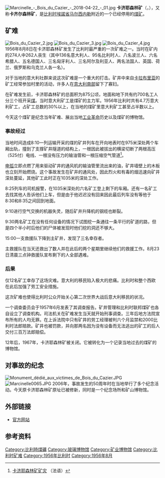 {{noteTA|G1=比利时地名}}
{{coord|50|22|50.7|N|4|26|34|E|display=title|type:landmark_region:BE}}
[[File:Marcinelle_-_Bois_du_Cazier_-_2018-04-22_-_01.jpg|thumb]]
'''卡济耶森林矿'''（{{lang|fr|bois du Cazier}}，{{IPA-fr|bwa dy kazje}}），又称'''卡齐尔森林矿'''，是[[比利时|比利时]][[埃諾省|埃諾省]][[马尔西内勒|马尔西内勒]]附近的一个已经停用的[[煤矿|煤矿]]。

==矿难==
[[File:Bois_du_Cazier_2.jpg|thumb]]
[[File:Bois_du_Cazier_3.jpg|thumb]]
[[File:Bois_du_Cazier_4.jpg|thumb]]
1956年8月8日在卡济耶森林矿发生了比利时最严重的一次矿难之一。当时在矿内的274人中262人丧生（其中136名意大利人、95名比利时人、八名波兰人、六名希腊人、五名德国人、三名匈牙利人、三名阿尔及利亚人、两名法国人、英国、荷兰、俄罗斯和乌克兰人各一名）。

对于当地的意大利社群来说这次矿难是一个重大的打击。矿井中来自[[卡拉布里亚|卡拉布里亚]]的矿工经常参加村里的活动，许多人在[[意大利南部|意大利南部]]留下了寡妇。

在矿难发生前，卡济耶森林矿的总面积为875公顷，地面和地下共有约700名工人分三个班开采[[煤|煤]]。当时意大利矿工是煤矿的主力军。1956年比利时共有4.7万意大利矿工，占矿工总数的30%以上，在当地的煤矿里意大利矿工甚至占半数以上。

今天这个煤矿是纪念当年矿难、展出当地[[工业革命|工业革命]]历史以及煤矿的博物馆。

===事故经过===
当地时间造成8:10一列运输开采的煤的矿井列车在开向地表时在975米深处两个车厢出轨，撞到了支撑矿井隧道的结构上，一根因此被拔出的横梁切断了两根高压（525付）电线、一根没有压力的输油管和一根压缩空气管道<ref>[http://users.swing.be/Cazier/la%20catastophe.htm 卡济耶森林矿矿灾] {{Wayback|url=http://users.swing.be/Cazier/la%20catastophe.htm |date=20090531135939 }}（法语）</ref>。

[[电弧|电弧]]立即点燃了用来驱动矿井的通风机的输油管里流出来的油，矿井墙壁上的木板也立刻开始燃烧。这个事故发生在矿井的通风处，因此烈火和有毒的烟迅速向矿井深处蔓延，其他矿工此时正在1035米的深处工作。

8:25列车的司机报警，在1035米深处的六名矿工登上剩下的车厢。还有一名矿工去找其他人告诉他们上车，但是由于他迟迟没有回来因此最后列车没有等他于8:30和8:35之间回到地面。

9:10进行空气交换的机器失灵，随后矿井升降机的钢缆也断裂。

9:30两名矿工在没有任何设备的情况下试图挖一条通往一条平行的矿道的路，但是四个半小时后他们的尸体被发现时他们挖的洞还不够大。

15:00一支救援队下降到主矿井，发现了三名幸存者。

主救援队在当天还救出了数人并在此后的两个星期里继续他们的救援工作。8月23日清晨三点钟救援队宣布剩下的人全部遇难。

===后果===
仅12名矿工幸存了这场灾难。意大利的移民陷入极大的悲痛。比利时和整个西欧在此后加强了劳工安全措施。

这次矿难也使得比利时公众开始关心第二次世界大战后意大利移民的状况。

一个调查委员会于1957年6月发表了其调查报告。矿井管理和比利时联邦煤矿也各自设立了调查机构。司法机关在矿难发生当天就开始刑事调查。三年后地方法院宣布所有的人均无罪。在上诉法院中只有矿井的劳工经理被判六个月监禁和2000比利时法郎赔款。矿井也被罚款，并向那两名因为没有设备而无法逃出的矿工的后人交付三百万法郎赔偿。

12年后，1967年，卡济耶森林矿被关闭。它被转化为一个记录当地过去的煤矿的博物馆。

==对事故的纪念==
[[Image:Monument_dédié_aux_victimes_de_Bois_du_Cazier.JPG|thumb]]
[[Image:Marcinelle0065.JPG|thumb]]
2006年，事故发生的50周年时在当地举行了多个纪念活动。今天原卡济耶森林矿原址已被修新，同时是一个纪念场所和矿山博物馆。

==外部链接==
* [http://www.leboisducazier.be 官方网站] {{Wayback|url=http://www.leboisducazier.be/ |date=20210209090947 }}

==参考资料==
<references/>

[[Category:比利時煤礦|Category:比利時煤礦]]
[[Category:玻璃博物馆|Category:玻璃博物馆]]
[[Category:矿业博物馆|Category:矿业博物馆]]
[[Category:比利时矿难|Category:比利时矿难]]
[[Category:1956年比利时|Category:1956年比利时]]
[[Category:1956年8月|Category:1956年8月]]